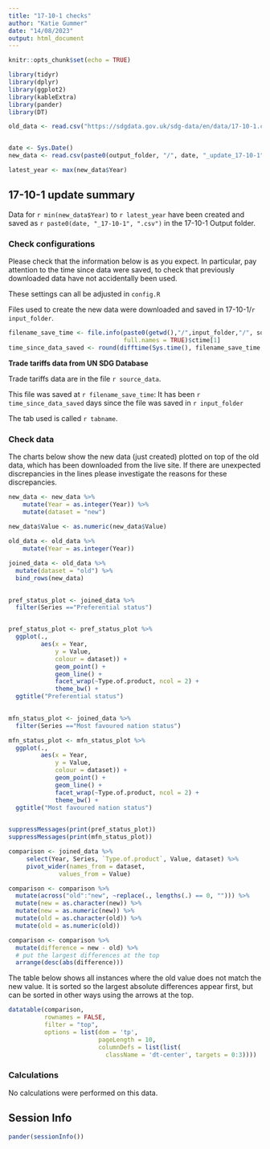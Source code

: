 ```yaml
---
title: "17-10-1 checks"
author: "Katie Gummer"
date: "14/08/2023"
output: html_document
---
```


```r
knitr::opts_chunk$set(echo = TRUE)
```

```r
library(tidyr)
library(dplyr)
library(ggplot2)
library(kableExtra)
library(pander)
library(DT)
```

```r

old_data <- read.csv("https://sdgdata.gov.uk/sdg-data/en/data/17-10-1.csv")


date <- Sys.Date()
new_data <- read.csv(paste0(output_folder, "/", date, "_update_17-10-1", ".csv"))

latest_year <- max(new_data$Year)

```

## 17-10-1 update summary

Data for `r min(new_data$Year)` to `r latest_year` have been created and 
saved as `r paste0(date, "_17-10-1", ".csv")` in the 17-10-1 Output folder.  
    
### Check configurations
Please check that the information below is as you expect. In particular, pay 
attention to the time since data were saved, to check that previously 
downloaded data have not accidentally been used.
    
These settings can all be adjusted in `config.R`
    
Files used to create the new data were downloaded and saved in 
17-10-1/`r input_folder`.  
  
```r
filename_save_time <- file.info(paste0(getwd(),"/",input_folder,"/", source_data), 
                                full.names = TRUE)$ctime[1]
time_since_data_saved <- round(difftime(Sys.time(), filename_save_time, units = "days"), 2)

```

**Trade tariffs data from UN SDG Database**  

Trade tariffs data are in the file `r source_data`.   

This file was saved at `r filename_save_time`: It has been 
`r time_since_data_saved` days since the file was saved in 
`r input_folder`  

The tab used is called
`r tabname`. 


### Check data
The charts below show the new data (just created) plotted on top of the old data,
which has been downloaded from the live site. If there are unexpected 
discrepancies in the lines please investigate the reasons for these discrepancies.
    
```r
new_data <- new_data %>%
	mutate(Year = as.integer(Year)) %>%
	mutate(dataset = "new")
         
new_data$Value <- as.numeric(new_data$Value)

old_data <- old_data %>%
	mutate(Year = as.integer(Year))

joined_data <- old_data %>%
  mutate(dataset = "old") %>%
  bind_rows(new_data) 

 
pref_status_plot <- joined_data %>%
  filter(Series =="Preferential status")


pref_status_plot <- pref_status_plot %>%
  ggplot(.,
         aes(x = Year,
             y = Value,
             colour = dataset)) +
             geom_point() +
             geom_line() +
             facet_wrap(~Type.of.product, ncol = 2) +
             theme_bw() +
  ggtitle("Preferential status")
          

mfn_status_plot <- joined_data %>%
  filter(Series =="Most favoured nation status")

mfn_status_plot <- mfn_status_plot %>%
  ggplot(.,
         aes(x = Year,
             y = Value,
             colour = dataset)) +
             geom_point() +
             geom_line() +
             facet_wrap(~Type.of.product, ncol = 2) +
             theme_bw() +
  ggtitle("Most favoured nation status")
            

```


```r
suppressMessages(print(pref_status_plot))
suppressMessages(print(mfn_status_plot))

```

```r
comparison <- joined_data %>% 
	 select(Year, Series, `Type.of.product`, Value, dataset) %>% 
	 pivot_wider(names_from = dataset,
              values_from = Value)

comparison <- comparison %>%
  mutate(across("old":"new", ~replace(., lengths(.) == 0, ""))) %>%
  mutate(new = as.character(new)) %>%
  mutate(new = as.numeric(new)) %>%
  mutate(old = as.character(old)) %>%
  mutate(old = as.numeric(old))

comparison <- comparison %>% 
  mutate(difference = new - old) %>% 
  # put the largest differences at the top
  arrange(desc(abs(difference)))  
```
  
The table below shows all instances where the old value does not match the new value. It is sorted so the largest absolute differences appear first, but can be sorted in other ways using the arrows at the top.
```r
datatable(comparison, 
          rownames = FALSE, 
          filter = "top",
          options = list(dom = 'tp', 
                         pageLength = 10,
                         columnDefs = list(list(
                           className = 'dt-center', targets = 0:3))))
```


### Calculations

No calculations were performed on this data.

## Session Info
```r
pander(sessionInfo())
```

